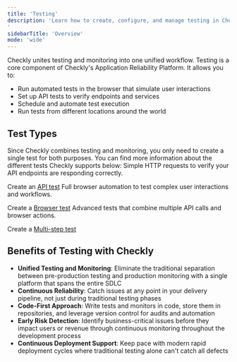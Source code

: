 ```yaml
---
title: 'Testing'
description: 'Learn how to create, configure, and manage testing in Checkly.
'
sidebarTitle: 'Overview'
mode: 'wide'
---
```


Checkly unites testing and monitoring into one unified workflow. Testing is a core component of Checkly's Application Reliability Platform. It allows you to:

- Run automated tests in the browser that simulate user interactions
- Set up API tests to verify endpoints and services
- Schedule and automate test execution
- Run tests from different locations around the world

## Test Types
Since Checkly combines testing and monitoring, you only need to create a single test for both purposes. You can find more information about the different tests Checkly supports below:
<AccordionGroup>
<Accordion title="API Tests">
Simple HTTP requests to verify your API endpoints are responding correctly.

Create an [API test](/docs/detect/synthetic-monitoring/api-checks/overview) 
</Accordion>
<Accordion title="Browser Tests">
Full browser automation to test complex user interactions and workflows.

Create a [Browser test](/docs/detect/synthetic-monitoring/browser-checks/overview)
</Accordion>
<Accordion title="Multi-step Tests">
Advanced tests that combine multiple API calls and browser actions.

Create a [Multi-step test](/docs/detect/synthetic-monitoring/multistep-checks/overview)
</Accordion>
</AccordionGroup>

## Benefits of Testing with Checkly

- **Unified Testing and Monitoring**: Eliminate the traditional separation between pre-production testing and production monitoring with a single platform that spans the entire SDLC
- **Continuous Reliability**: Catch issues at any point in your delivery pipeline, not just during traditional testing phases
- **Code-First Approach**: Write tests and monitors in code, store them in repositories, and leverage version control for audits and automation
- **Early Risk Detection**: Identify business-critical issues before they impact users or revenue through continuous monitoring throughout the development process
- **Continuous Deployment Support**: Keep pace with modern rapid deployment cycles where traditional testing alone can't catch all defects

